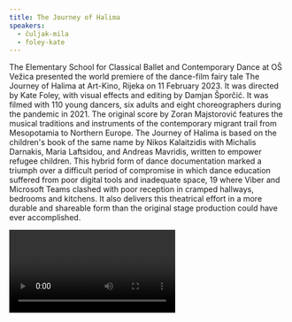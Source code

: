 ```yaml
---
title: The Journey of Halima
speakers:
  - čuljak-mila
  - foley-kate
---
```

The Elementary School for Classical Ballet and Contemporary Dance at OŠ Vežica presented the world premiere of the dance-film fairy tale The Journey of Halima at Art-Kino, Rijeka on 11 February 2023. It was directed by Kate Foley, with visual effects and editing by Damjan Šporčić. It was filmed with 110 young dancers, six adults and eight choreographers during the pandemic in 2021. The original score by Zoran Majstorović features the musical traditions and instruments of the contemporary migrant trail from Mesopotamia to Northern Europe. The Journey of Halima is based on the children's book of the same name by Nikos Kalaitzidis with Michalis Darnakis, Maria Laftsidou, and Andreas Mavridis, written to empower refugee children. This hybrid form of dance documentation marked a triumph over a difficult period of compromise in which dance education suffered from poor digital tools and inadequate space, 19 where Viber and Microsoft Teams clashed with poor reception in cramped hallways, bedrooms and kitchens. It also delivers this theatrical effort in a more durable and shareable form than the original stage production could have ever accomplished.

<Video provider="youtube" id="jL6FU5uY0II" />

